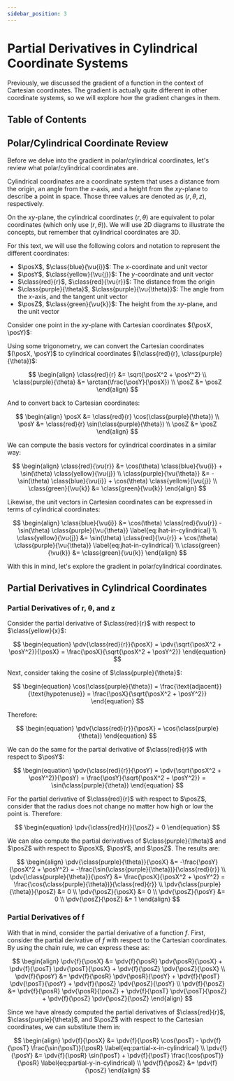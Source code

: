 ```yaml
---
sidebar_position: 3
---
```



# Partial Derivatives in Cylindrical Coordinate Systems

Previously, we discussed the gradient of a function in the context of Cartesian coordinates.
The gradient is actually quite different in other coordinate systems, so we will explore how the gradient changes in them.

## Table of Contents

<TOCInline toc={toc} />

## Polar/Cylindrical Coordinate Review

Before we delve into the gradient in polar/cylindrical coordinates, let's review what polar/cylindrical coordinates are.

Cylindrical coordinates are a coordinate system that uses a distance from the origin, an angle from the $x$-axis, and a height from the $xy$-plane to describe a point in space.
Those three values are denoted as $(r, \theta, z)$, respectively.

On the $xy$-plane, the cylindrical coordinates $(r, \theta)$ are equivalent to polar coordinates (which only use $(r, \theta)$).
We will use 2D diagrams to illustrate the concepts, but remember that cylindrical coordinates are 3D.

For this text, we will use the following colors and notation to represent the different coordinates:

- $\posX$, $\class{blue}{\vu{i}}$: The $x$-coordinate and unit vector
- $\posY$, $\class{yellow}{\vu{j}}$: The $y$-coordinate and unit vector
- $\class{red}{r}$, $\class{red}{\vu{r}}$: The distance from the origin
- $\class{purple}{\theta}$, $\class{purple}{\vu{\theta}}$: The angle from the $x$-axis, and the tangent unit vector
- $\posZ$, $\class{green}{\vu{k}}$: The height from the $xy$-plane, and the unit vector

Consider one point in the $xy$-plane with Cartesian coordinates $(\posX, \posY)$:

<PolarCoordinateVisualizer />


Using some trigonometry, we can convert the Cartesian coordinates $(\posX, \posY)$ to cylindrical coordinates $(\class{red}{r}, \class{purple}{\theta})$:

$$
\begin{align}
\class{red}{r} &= \sqrt{\posX^2 + \posY^2} \\
\class{purple}{\theta} &= \arctan(\frac{\posY}{\posX}) \\
\posZ &= \posZ
\end{align}
$$

And to convert back to Cartesian coordinates:

$$
\begin{align}
\posX &= \class{red}{r} \cos(\class{purple}{\theta}) \\
\posY &= \class{red}{r} \sin(\class{purple}{\theta}) \\
\posZ &= \posZ
\end{align}
$$

We can compute the basis vectors for cylindrical coordinates in a similar way:

$$
\begin{align}
\class{red}{\vu{r}} &= \cos(\theta) \class{blue}{\vu{i}} + \sin(\theta) \class{yellow}{\vu{j}} \\
\class{purple}{\vu{\theta}} &= -\sin(\theta) \class{blue}{\vu{i}} + \cos(\theta) \class{yellow}{\vu{j}} \\
\class{green}{\vu{k}} &= \class{green}{\vu{k}}
\end{align}
$$

Likewise, the unit vectors in Cartesian coordinates can be expressed in terms of cylindrical coordinates:

$$
\begin{align}
\class{blue}{\vu{i}} &= \cos(\theta) \class{red}{\vu{r}} - \sin(\theta) \class{purple}{\vu{\theta}} \label{eq:ihat-in-cylindrical} \\
\class{yellow}{\vu{j}} &= \sin(\theta) \class{red}{\vu{r}} + \cos(\theta) \class{purple}{\vu{\theta}} \label{eq:jhat-in-cylindrical} \\
\class{green}{\vu{k}} &= \class{green}{\vu{k}}
\end{align}
$$

With this in mind, let's explore the gradient in polar/cylindrical coordinates.

## Partial Derivatives in Cylindrical Coordinates

### Partial Derivatives of r, θ, and z

Consider the partial derivative of $\class{red}{r}$ with respect to $\class{yellow}{x}$:

$$
\begin{equation}
\pdv{\class{red}{r}}{\posX} = \pdv{\sqrt{\posX^2 + \posY^2}}{\posX} = \frac{\posX}{\sqrt{\posX^2 + \posY^2}}
\end{equation}
$$

Next, consider taking the cosine of $\class{purple}{\theta}$:

$$
\begin{equation}
\cos(\class{purple}{\theta}) = \frac{\text{adjacent}}{\text{hypotenuse}} = \frac{\posX}{\sqrt{\posX^2 + \posY^2}}
\end{equation}
$$

Therefore:

$$
\begin{equation}
\pdv{\class{red}{r}}{\posX} = \cos(\class{purple}{\theta})
\end{equation}
$$

We can do the same for the partial derivative of $\class{red}{r}$ with respect to $\posY$:

$$
\begin{equation}
\pdv{\class{red}{r}}{\posY} = \pdv{\sqrt{\posX^2 + \posY^2}}{\posY} = \frac{\posY}{\sqrt{\posX^2 + \posY^2}} = \sin(\class{purple}{\theta})
\end{equation}
$$

For the partial derivative of $\class{red}{r}$ with respect to $\posZ$, consider that the radius does not change no matter how high or low the point is.
Therefore:

$$
\begin{equation}
\pdv{\class{red}{r}}{\posZ} = 0
\end{equation}
$$

We can also compute the partial derivatives of $\class{purple}{\theta}$ and $\posZ$ with respect to $\posX$, $\posY$, and $\posZ$.
The results are:

$$
\begin{align}
\pdv{\class{purple}{\theta}}{\posX} &= -\frac{\posY}{\posX^2 + \posY^2} = -\frac{\sin(\class{purple}{\theta})}{\class{red}{r}} \\
\pdv{\class{purple}{\theta}}{\posY} &= \frac{\posX}{\posX^2 + \posY^2} = \frac{\cos(\class{purple}{\theta})}{\class{red}{r}} \\
\pdv{\class{purple}{\theta}}{\posZ} &= 0 \\
\pdv{\posZ}{\posX} &= 0 \\
\pdv{\posZ}{\posY} &= 0 \\
\pdv{\posZ}{\posZ} &= 1
\end{align}
$$

### Partial Derivatives of f

With that in mind, consider the partial derivative of a function $f$.
First, consider the partial derivative of $f$ with respect to the Cartesian coordinates.
By using the chain rule, we can express these as:

$$
\begin{align}
\pdv{f}{\posX} &= \pdv{f}{\posR} \pdv{\posR}{\posX} + \pdv{f}{\posT} \pdv{\posT}{\posX} + \pdv{f}{\posZ} \pdv{\posZ}{\posX} \\
\pdv{f}{\posY} &= \pdv{f}{\posR} \pdv{\posR}{\posY} + \pdv{f}{\posT} \pdv{\posT}{\posY} + \pdv{f}{\posZ} \pdv{\posZ}{\posY} \\
\pdv{f}{\posZ} &= \pdv{f}{\posR} \pdv{\posR}{\posZ} + \pdv{f}{\posT} \pdv{\posT}{\posZ} + \pdv{f}{\posZ} \pdv{\posZ}{\posZ}
\end{align}
$$

Since we have already computed the partial derivatives of $\class{red}{r}$, $\class{purple}{\theta}$, and $\posZ$ with respect to the Cartesian coordinates, we can substitute them in:

$$
\begin{align}
\pdv{f}{\posX} &= \pdv{f}{\posR} \cos(\posT) - \pdv{f}{\posT} \frac{\sin(\posT)}{\posR} \label{eq:partial-x-in-cylindrical} \\
\pdv{f}{\posY} &= \pdv{f}{\posR} \sin(\posT) + \pdv{f}{\posT} \frac{\cos(\posT)}{\posR} \label{eq:partial-y-in-cylindrical} \\
\pdv{f}{\posZ} &= \pdv{f}{\posZ}
\end{align}
$$
